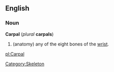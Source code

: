 {{wikipedia}}
==English==
===Noun===
'''Carpal''' (''plural'' '''carpals''')
# (anatomy) any of the eight bones of the [[wrist]].

[[Category:Skeleton]]

[[pl:Carpal]]